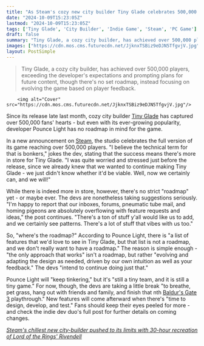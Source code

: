 ```yaml
---
title: "As Steam's cozy new city builder Tiny Glade celebrates 500,000 players, devs explain why they 'don't really want to have a roadmap'"
date: "2024-10-09T15:23:05Z"
lastmod: "2024-10-09T15:23:05Z"
tags: ['Tiny Glade', 'City Builder', 'Indie Game', 'Steam', 'PC Game']
draft: false
summary: "Tiny Glade, a cozy city builder, has achieved over 500,000 players, exceeding the developer's expectations and prompting plans for future content, though there's no set roadmap, instead focusing on evolving the game based on player feedback."
images: ["https://cdn.mos.cms.futurecdn.net/JjknxTSBiz9eDJN5TfgvjV.jpg"]
layout: PostSimple
---
```

> Tiny Glade, a cozy city builder, has achieved over 500,000 players, exceeding the developer's expectations and prompting plans for future content, though there's no set roadmap, instead focusing on evolving the game based on player feedback.


        <img alt="Cover" src="https://cdn.mos.cms.futurecdn.net/JjknxTSBiz9eDJN5TfgvjV.jpg"/>
        
Since its release late last month, cozy city builder [<u>Tiny Glade</u>](https://www.gamesradar.com/tiny-glade/) has captured over 500,000 fans' hearts - but even with its ever-growing popularity, developer Pounce Light has no roadmap in mind for the game.

In a new announcement on [<u>Steam</u>](https://store.steampowered.com/news/app/2198150/view/4705789239624762556?l=english), the studio celebrates the full version of its game reaching over 500,000 players. "I believe the technical term for that is bonkers," jokes the dev, stating that the success means there's more in store for Tiny Glade. "I was quite worried and stressed just before the release, since we already knew that we wanted to continue making Tiny Glade - we just didn't know whether it'd be viable. Well, now we certainly can, and we will!"

While there is indeed more in store, however, there's no strict "roadmap" yet - or maybe ever. The devs are nonetheless taking suggestions seriously. "I'm happy to report that our inboxes, forums, pneumatic tube mail, and homing pigeons are absolutely overflowing with feature requests and ideas," the post continues. "There's a ton of stuff y'all would like us to add, and we certainly see patterns. There's a lot of stuff that vibes with us too."

So, "where's the roadmap?" According to Pounce Light, there is "a list of features that we'd love to see in Tiny Glade, but that list is not a roadmap, and we don't really want to have a roadmap." The reason is simple enough - "the only approach that works" isn't a roadmap, but rather "evolving and adapting the design as needed, driven by our own intuition as well as your feedback." The devs "intend to continue doing just that."

Pounce Light will "keep tinkering," but it's "still a tiny team, and it is still a tiny game." For now, though, the devs are taking a little break "to breathe, pet grass, hang out with friends and family, and finish that nth [<u>Baldur's Gate 3</u>](https://www.gamesradar.com/baldurs-gate-3-guide/) playthrough." New features will come afterward when there's "time to design, develop, and test." Fans should keep their eyes peeled for more - and check the indie dev duo's full post for further details on coming changes.

[<u><em>Steam's chillest new city-builder pushed to its limits with 30-hour recreation of Lord of the Rings' Rivendell</em></u>](https://www.gamesradar.com/games/city-builder/steams-chillest-new-city-builder-pushed-to-its-limits-with-30-hour-recreation-of-lord-of-the-rings-rivendell/)
        